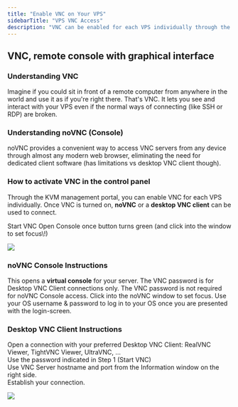 ```yaml
---
title: "Enable VNC on Your VPS"
sidebarTitle: "VPS VNC Access"
description: "VNC can be enabled for each VPS individually through the KVM management portal, which allows remote control through a graphical interface using either noVNC or a desktop VNC client."
---
```


## VNC, remote console with graphical interface

### Understanding VNC

Imagine if you could sit in front of a remote computer from anywhere in the world and use it as if you're right there. That's VNC. It lets you see and interact with your VPS even if the normal ways of connecting (like SSH or RDP) are broken.

### Understanding noVNC (Console)

noVNC provides a convenient way to access VNC servers from any device through almost any modern web browser, eliminating the need for dedicated client software (has limitations vs desktop VNC client though).

### How to activate VNC in the control panel

Through the KVM management portal, you can enable VNC for each VPS individually. Once VNC is turned on, **noVNC** or a **desktop VNC client** can be used to connect.

<Steps>
  <Step title="Step 1">
    Start VNC 
  </Step>
  <Step title="Step 2">
    Open Console once button turns green (and click into the window to set focus\!)
  </Step>
</Steps>

![](/assets/vps-start-vnc-open-console.webp)

### **noVNC Console Instructions**

This opens a **virtual console** for your server. The VNC password is for Desktop VNC Client connections only. The VNC password is not required for noVNC Console access. Click into the noVNC window to set focus. Use your OS username & password to log in to your OS once you are presented with the login-screen. 

### **Desktop VNC Client Instructions**

Open a connection with your preferred Desktop VNC Client: RealVNC Viewer, TightVNC Viewer, UltraVNC, ...\
Use the password indicated in Step 1 (Start VNC)\
Use VNC Server hostname and port from the Information window on the right side.\
Establish your connection.

![](/assets/vnc-stop-open-console-hostname.webp)